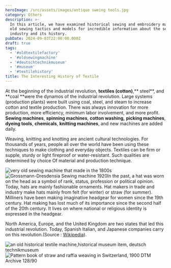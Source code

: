 ```yaml
---
heroImage: /src/assets/images/antique sweing tools.jpg
category: Others
description: >-
  In this article, we have examined historical sewing and embroidery machines,
  old sewing tactics and models for incredible information about the sewing
  industry and its history.
pubDate: 2024-09-03T22:00:00.000Z
draft: true
tags:
  - '#oldtextilefactory'
  - '#oldsewingmachine'
  - '#deutschtechnikmuseum'
  - '#museum'
  - '#textilehistory'
title: The Interesting History of Textile
---
```


At the beginning of the industrial revolution, **textiles (cotton)**,** steel**, and **coal **were the dynamos of the industrial revolution. Large systems (production plants) were built using coal, steel, and steam to increase cotton and textile production. There was always innovation for more production, more efficiency, minimum labor involvement, and more profit. **Sewing machines**, **spinning machines**, **cotton washing,** **picking machines**, **dyeing tools**, **chemicals**, **knitting machines**, and new machines are added daily.

Weaving, knitting  and knotting are ancient cultural technologies. For thousands of years, people all over the world have been using these techniques to make clothing and everyday objects. Textiles can be firm or supple, sturdy or light fireproof or water-resistant. Such qualities are determined by choice Of material and production technique.

![very old sewing machine that made in the 1800s](</src/assets/images/antique hat machine.jpg> "The one in the museum is a very old sewing machine designed for hat making. It was probably made in the 1800s.")![Grossmann-Dresdensia Sewing machine 1920](</src/assets/images/Grossmann sewing machine.jpg> "A specific Sewing Machine for Hat built by Grossmann in Germany-Dresden, Straw sewing machine Dresdensia Manufacture of straw hats from sewn-in braids. 1920")In the past, a hat was worn on the head as a symbol of rank, status, profession or political opinion. Today, hats are mainly fashionable ornaments. Hat makers in trade and industry make hats mainly from felt (for winter) or straw (for summer). Milliners have been making imaginative headgear for women since the 19th century. Hat making has lost much of its importance since the second half of the 20th century. It lives on where national or religious identity is expressed in the headgear.

North America, Europe, and the United Kingdom are two states that led this industrial revolution. Today, Spanish Italian, and Japanese companies carry on this revolution.(Source : [Wikipedia](https://en.wikipedia.org/wiki/Industrial_Revolution "Industrial Revolution-Textile Section")).

![an old historical textile machine,historical museum item, deutsch technikmuseum](</src/assets/images/a old textile machine historical museum item Deutsch Technikmuseum.jpg> "an old historical textile machine,historical museum item, deutsch technikmuseum")![Pattern book of straw and raffia weaving in Switzerland, 1900 DTM Archive 128/90](/src/assets/images/book-for-knitting-model.jpg "Pattern book of straw and raffia weaving in Switzerland, 1900 DTM Archive 128/90")
